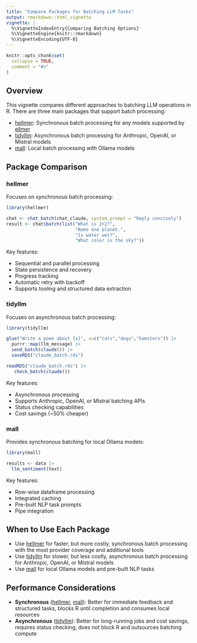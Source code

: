 ```yaml
---
title: "Compare Packages for Batching LLM Tasks"
output: rmarkdown::html_vignette
vignette: |
  %\VignetteIndexEntry{Comparing Batching Options}
  %\VignetteEngine{knitr::rmarkdown}
  %\VignetteEncoding{UTF-8}
---
```


```r
knitr::opts_chunk$set(
  collapse = TRUE,
  comment = "#>"
)
```

## Overview

This vignette compares different approaches to batching LLM operations in R. There are three main packages that support batch processing:

-   [hellmer](https://github.com/dylanpieper/hellmer): Synchronous batch processing for any models supported by [ellmer](https://github.com/tidyverse/ellmer/)
-   [tidyllm](https://github.com/edubruell/tidyllm): Asynchronous batch processing for Anthropic, OpenAI, or Mistral models
-   [mall](https://mlverse.github.io/mall): Local batch processing with Ollama models

## Package Comparison

### hellmer

Focuses on synchronous batch processing:

```r
library(hellmer)

chat <- chat_batch(chat_claude, system_prompt = "Reply concisely")
result <- chat$batch(list("What is 2+2?",
                          "Name one planet.",
                          "Is water wet?",
                          "What color is the sky?"))
```

Key features:

-   Sequential and parallel processing
-   State persistence and recovery
-   Progress tracking
-   Automatic retry with backoff
-   Supports tooling and structured data extraction

### tidyllm

Focuses on asynchronous batch processing:

```r
library(tidyllm)

glue("Write a poem about {x}", x=c("cats","dogs","hamsters")) |>
  purrr::map(llm_message) |>
  send_batch(claude()) |>
  saveRDS("claude_batch.rds")

readRDS("claude_batch.rds") |>
   check_batch(claude())
```

Key features:

-   Asynchronous processing
-   Supports Anthropic, OpenAI, or Mistral batching APIs
-   Status checking capabilities
-   Cost savings (\~50% cheaper)

### mall

Provides synchronous batching for local Ollama models:

```r
library(mall)

results <- data |>
  llm_sentiment(text)
```

Key features:

-   Row-wise dataframe processing
-   Integrated caching
-   Pre-built NLP task prompts
-   Pipe integration

## When to Use Each Package

-   Use [hellmer](https://github.com/dylanpieper/hellmer) for faster, but more costly, synchronous batch processing with the most provider coverage and additional tools
-   Use [tidyllm](https://github.com/edubruell/tidyllm) for slower, but less costly, asynchronous batch processing for Anthropic, OpenAI, or Mistral models
-   Use [mall](https://mlverse.github.io/mall) for local Ollama models and pre-built NLP tasks

## Performance Considerations

-   **Synchronous** ([hellmer](https://github.com/dylanpieper/hellmer), [mall](https://mlverse.github.io/mall)): Better for immediate feedback and structured tasks, blocks R until completion and consumes local resources
-   **Asynchronous** ([tidyllm](https://github.com/edubruell/tidyllm)): Better for long-running jobs and cost savings, requires status checking, does not block R and outsources batching compute
